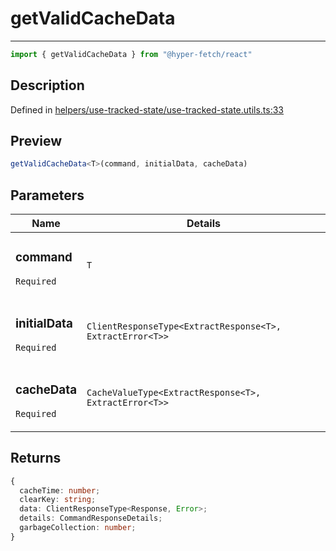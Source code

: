 

# getValidCacheData

<div class="api-docs__separator" data-reactroot="">

---

</div><div class="api-docs__import" data-reactroot="">

```ts
import { getValidCacheData } from "@hyper-fetch/react"
```

</div><div class="api-docs__section">

## Description

</div><div class="api-docs__description"><span class="api-docs__do-not-parse">



</span></div><p class="api-docs__definition">

Defined in [helpers/use-tracked-state/use-tracked-state.utils.ts:33](https://github.com/BetterTyped/hyper-fetch/blob/aff5c35a/packages/react/src/helpers/use-tracked-state/use-tracked-state.utils.ts#L33)

</p><div class="api-docs__section">

## Preview

</div><div class="api-docs__preview fn">

```ts
getValidCacheData<T>(command, initialData, cacheData)
```

</div><div class="api-docs__section">

## Parameters

</div><div class="api-docs__parameters"><table><thead><tr><th>Name</th><th>Details</th></tr></thead><tbody><tr param-data="command"><td class="api-docs__param-name required">

### command 

`Required`

</td><td class="api-docs__param-type">

`T`

</td></tr><tr param-data="initialData"><td class="api-docs__param-name required">

### initialData 

`Required`

</td><td class="api-docs__param-type">

`ClientResponseType<ExtractResponse<T>, ExtractError<T>>`

</td></tr><tr param-data="cacheData"><td class="api-docs__param-name required">

### cacheData 

`Required`

</td><td class="api-docs__param-type">

`CacheValueType<ExtractResponse<T>, ExtractError<T>>`

</td></tr></tbody></table></div><div class="api-docs__section">

## Returns

</div><div class="api-docs__returns">

```ts
{
  cacheTime: number;
  clearKey: string;
  data: ClientResponseType<Response, Error>;
  details: CommandResponseDetails;
  garbageCollection: number;
}
```

</div>